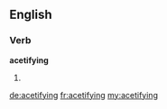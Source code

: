 ==English==

===Verb===
'''acetifying'''

# {{present participle of|[[acetify]]}}

[[de:acetifying]]
[[fr:acetifying]]
[[my:acetifying]]